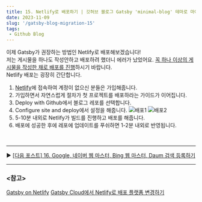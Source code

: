 ```yaml
---
title: 15. Netlify로 배포하기 | 깃허브 블로그 Gatsby 'minimal-blog' 테마로 마이그레이션 하기
date: 2023-11-09
slug: '/gatsby-blog-migration-15'
tags:
 - Github Blog
---
```


이제 Gatsby가 권장하는 방법인 Netlify로 배포해보겠습니다!   
저는 게시물을 하나도 작성안하고 배포하려 했더니 에러가 났었어요. <u>꼭 하나 이상의 게시물을 작성한 채로 배포를 진행</u>하시기 바랍니다.   
Netlify 배포는 굉장히 간단합니다.   

1. [Netlify](https://www.netlify.com/)에 접속하여 계정이 없으신 분들은 가입해줍니다.
2. 가입하면서 자연스럽게 절차가 첫 프로젝트를 배포하라는 가이드가 이어집니다.
3. Deploy with Github에서 블로그 레포를 선택합니다.
4. Configure site and deploy에서 설정을 해줍니다.
![배포1](./deploy_1.png)
![배포2](./deploy_2.png)
5. 5-10분 내외로 Netlify가 빌드를 진행하고 배포를 해줍니다. 
6. 배포에 성공한 후에 레포에 업데이트를 푸쉬하면 1-2분 내외로 반영됩니다.

<br/>

---

▶️ [[다음 포스트] 16. Google, 네이버 웹 마스터, Bing 웹 마스터, Daum 검색 등록하기](/gatsby-blog-migration-16)

---

### \<참고>

[Gatsby on Netlify](https://docs.netlify.com/integrations/frameworks/gatsby/?gatsby-version=adapters)
[Gatsby Cloud에서 Netlify로 배포 플랫폼 변경하기](https://heyjihye.com/blog/deploy-to-netlify-from-gatsby-cloud/)